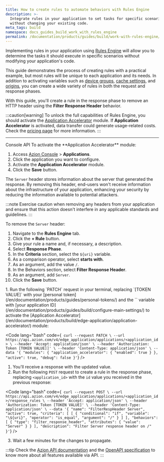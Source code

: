```yaml
---
title: How to create rules to automate behaviors with Rules Engine
description: >-
  Integrate rules in your application to set tasks for specific scenarios
  without changing your existing code.
meta_tags: build
namespace: docs_guides_build_work_with_rules_engine
permalink: /documentation/products/guides/build/work-with-rules-engine/
---
```




Implementing rules in your application using [Rules Engine](/en/documentation/products/build/edge-application/rules-engine/) will allow you to determine the tasks it should execute in specific scenarios without modifying your application's code.

This guide demonstrates the process of creating rules with a practical example, but most rules will be unique to each application and its needs. In addition to activating variables such as [device groups](/en/documentation/products/guides/build/create-device-groups/), [cache settings](/en/documentation/products/build/edge-application/cache-settings/), and [origins](/en/documentation/products/guides/build/work-with-origins/), you can create a wide variety of rules in both the request and response phases.

With this guide, you'll create a rule in the response phase to remove an HTTP header using the **Filter Response Header** behavior.

:::caution[warning]
To unlock the full capabilities of Rules Engine, you should activate the [Application Accelerator](/en/documentation/products/build/edge-application/application-accelerator/) module. If **Application Accelerator** is activated, data transfer could generate usage-related costs. Check the [pricing page](/en/documentation/products/pricing/) for more information.
:::

---

<Tabs client:visible>
    <Fragment slot="tab.console">Console</Fragment>
    <Fragment slot="tab.api">API</Fragment>

<Fragment slot="panel.console">
To activate the **Application Accelerator** module:

1. Access [Azion Console](/en/documentation/products/guides/how-to-access-azion-console/) > **Applications**.
2. Click the application you want to configure. 
3. Activate the **Application Accelerator** module.
4. Click the **Save** button.

The `Server` header stores information about the server that generated the response. By removing this header, end-users won't receive information about the infrastructure of your application, enhancing your security by reducing the information available to potential attackers.

:::note
Exercise caution when removing any headers from your application and ensure that this action doesn't interfere in any applicable standards and guidelines.
:::

To remove the `Server` header:

1. Navigate to the **Rules Engine** tab.
2. Click the **+ Rule** button.
3. Give your rule a name and, if necessary, a description. 
4. Select **Response Phase**.
5. In the **Criteria** section, select the `${uri}` variable.
6. As a comparison operator, select **starts with**.
7. As an argument, add the value `/`.
8. In the Behaviors section, select **Filter Response Header**.
9. As an argument, add `Server`.
10. Click the **Save** button.
</Fragment>

<Fragment slot="panel.api">
1. Run the following `PATCH` request in your terminal, replacing `[TOKEN VALUE]` with your [personal token](/en/documentation/products/guides/personal-tokens/) and the `<application_id>` variable with [your application ID](/en/documentation/products/guides/build/configure-main-settings/) to activate the [Application Accelerator](/en/documentation/products/build/edge-application/application-accelerator/) module:

<Code lang="bash" code={` 
curl --request PATCH \
  --url https://api.azion.com/v4/edge_application/applications/<application_id> \
  --header 'Accept: application/json' \
  --header 'Authorization: Token [TOKEN VALUE]]' \
  --header 'Content-Type: application/json' \
  --data '{
  "modules": {
    "application_accelerator": {
      "enabled": true
    }
  },
  "active": true,
  "debug": false
}'
`} />


1. You'll receive a response with the updated value.
2. Run the following `POST` request to create a rule in the response phase, replacing `<application_id>` with the `id` value you received in the previous response:

<Code lang="bash" code={` 
curl --request POST \
  --url https://api.azion.com/v4/edge_application/applications/<application_id>/response_rules \
  --header 'Accept: application/json' \
  --header 'Authorization: Token [TOKEN VALUE]' \
  --header 'Content-Type: application/json' \
  --data '{
    "name": "FilterRespHeader Server",
    "active": true,
    "criteria": [
      [
        {
          "conditional": "if",
          "variable": "\${uri}",
          "operator": "is_equal",
          "argument": "/"
        }
      ]
    ],
    "behaviors": [
      {
        "type": "filter_response_header",
        "attributes": { "value": "Server" }
      }
    ],
    "description": "Filter Server response header on /"
  }'
`} />

3. Wait a few minutes for the changes to propagate.

:::tip
Check the [Azion API documentation](https://api.azion.com/) and the [OpenAPI specification](https://github.com/aziontech/azionapi-openapi/) to know more about all features available via API.
:::
</Fragment>

</Tabs>